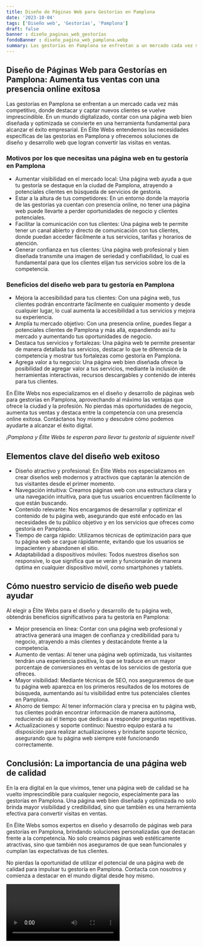 ```yaml
---
title: Diseño de Páginas Web para Gestorías en Pamplona
date: '2023-10-04'
tags: ['Diseño web', 'Gestorías', 'Pamplona']
draft: false
banner : diseño_paginas_web_gestorías
fondoBanner : diseño_pagina_web_pamplona.webp
summary: Las gestorías en Pamplona se enfrentan a un mercado cada vez más competitivo, donde destacar y captar nuevos clientes se vuelve imprescindible. En un mundo digitalizado, contar con una página web bien diseñada y optimizada se convierte en una herramienta fundamental para alcanzar el éxito empresarial. En Élite Webs entendemos las necesidades específicas de las gestorías en Pamplona y ofrecemos soluciones de diseño y desarrollo web que logran convertir las visitas en ventas.
---
```


## Diseño de Páginas Web para Gestorías en Pamplona: Aumenta tus ventas con una presencia online exitosa

Las gestorías en Pamplona se enfrentan a un mercado cada vez más competitivo, donde destacar y captar nuevos clientes se vuelve imprescindible. En un mundo digitalizado, contar con una página web bien diseñada y optimizada se convierte en una herramienta fundamental para alcanzar el éxito empresarial. En Élite Webs entendemos las necesidades específicas de las gestorías en Pamplona y ofrecemos soluciones de diseño y desarrollo web que logran convertir las visitas en ventas.

### Motivos por los que necesitas una página web en tu gestoría en Pamplona

- Aumentar visibilidad en el mercado local: Una página web ayuda a que tu gestoría se destaque en la ciudad de Pamplona, atrayendo a potenciales clientes en búsqueda de servicios de gestoría. 
- Estar a la altura de tus competidores: En un entorno donde la mayoría de las gestorías ya cuentan con presencia online, no tener una página web puede llevarte a perder oportunidades de negocio y clientes potenciales. 
- Facilitar la comunicación con tus clientes: Una página web te permite tener un canal abierto y directo de comunicación con tus clientes, donde puedan acceder fácilmente a tus servicios, tarifas y horarios de atención. 
- Generar confianza en tus clientes: Una página web profesional y bien diseñada transmite una imagen de seriedad y confiabilidad, lo cual es fundamental para que los clientes elijan tus servicios sobre los de la competencia. 

### Beneficios del diseño web para tu gestoría en Pamplona

- Mejora la accesibilidad para tus clientes: Con una página web, tus clientes podrán encontrarte fácilmente en cualquier momento y desde cualquier lugar, lo cual aumenta la accesibilidad a tus servicios y mejora su experiencia. 
- Amplía tu mercado objetivo: Con una presencia online, puedes llegar a potenciales clientes de Pamplona y más allá, expandiendo así tu mercado y aumentando tus oportunidades de negocio. 
- Destaca tus servicios y fortalezas: Una página web te permite presentar de manera detallada tus servicios, destacar lo que te diferencia de la competencia y mostrar tus fortalezas como gestoría en Pamplona. 
- Agrega valor a tu negocio: Una página web bien diseñada ofrece la posibilidad de agregar valor a tus servicios, mediante la inclusión de herramientas interactivas, recursos descargables y contenido de interés para tus clientes. 

En Élite Webs nos especializamos en el diseño y desarrollo de páginas web para gestorías en Pamplona, aprovechando al máximo las ventajas que ofrece la ciudad y la profesión. No pierdas más oportunidades de negocio, aumenta tus ventas y destaca entre la competencia con una presencia online exitosa. Contáctanos hoy mismo y descubre cómo podemos ayudarte a alcanzar el éxito digital.

*¡Pamplona y Élite Webs te esperan para llevar tu gestoría al siguiente nivel!*

<GifSeo />

<Cta />

## Elementos clave del diseño web exitoso

- Diseño atractivo y profesional: En Élite Webs nos especializamos en crear diseños web modernos y atractivos que captarán la atención de tus visitantes desde el primer momento.
- Navegación intuitiva: Creamos páginas web con una estructura clara y una navegación intuitiva, para que tus usuarios encuentren fácilmente lo que están buscando.
- Contenido relevante: Nos encargamos de desarrollar y optimizar el contenido de tu página web, asegurando que esté enfocado en las necesidades de tu público objetivo y en los servicios que ofreces como gestoría en Pamplona.
- Tiempo de carga rápido: Utilizamos técnicas de optimización para que tu página web se cargue rápidamente, evitando que los usuarios se impacienten y abandonen el sitio.
- Adaptabilidad a dispositivos móviles: Todos nuestros diseños son responsive, lo que significa que se verán y funcionarán de manera óptima en cualquier dispositivo móvil, como smartphones y tablets.

## Cómo nuestro servicio de diseño web puede ayudar

Al elegir a Élite Webs para el diseño y desarrollo de tu página web, obtendrás beneficios significativos para tu gestoría en Pamplona:

- Mejor presencia en línea: Contar con una página web profesional y atractiva generará una imagen de confianza y credibilidad para tu negocio, atrayendo a más clientes y destacándote frente a la competencia.
- Aumento de ventas: Al tener una página web optimizada, tus visitantes tendrán una experiencia positiva, lo que se traduce en un mayor porcentaje de conversiones en ventas de los servicios de gestoría que ofreces.
- Mayor visibilidad: Mediante técnicas de SEO, nos aseguraremos de que tu página web aparezca en los primeros resultados de los motores de búsqueda, aumentando así tu visibilidad entre tus potenciales clientes en Pamplona.
- Ahorro de tiempo: Al tener información clara y precisa en tu página web, tus clientes podrán encontrar información de manera autónoma, reduciendo así el tiempo que dedicas a responder preguntas repetitivas.
- Actualizaciones y soporte continuo: Nuestro equipo estará a tu disposición para realizar actualizaciones y brindarte soporte técnico, asegurando que tu página web siempre esté funcionando correctamente.

## Conclusión: La importancia de una página web de calidad

En la era digital en la que vivimos, tener una página web de calidad se ha vuelto imprescindible para cualquier negocio, especialmente para las gestorías en Pamplona. Una página web bien diseñada y optimizada no solo brinda mayor visibilidad y credibilidad, sino que también es una herramienta efectiva para convertir visitas en ventas.

En Élite Webs somos expertos en diseño y desarrollo de páginas web para gestorías en Pamplona, brindando soluciones personalizadas que destacan frente a la competencia. No solo creamos páginas web estéticamente atractivas, sino que también nos aseguramos de que sean funcionales y cumplan las expectativas de tus clientes.

No pierdas la oportunidad de utilizar el potencial de una página web de calidad para impulsar tu gestoría en Pamplona. Contacta con nosotros y comienza a destacar en el mundo digital desde hoy mismo.

<Video />

<CtaBot job='Gestorías' city='Pamplona'/>

<Gmaps query='Pamplona+españa+maps' />